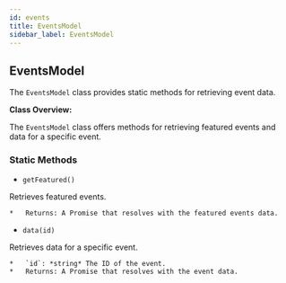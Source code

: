 ```yaml
---
id: events
title: EventsModel
sidebar_label: EventsModel
---
```


## EventsModel

The `EventsModel` class provides static methods for retrieving event data.

**Class Overview:**

The `EventsModel` class offers methods for retrieving featured events and data for a specific event.

### Static Methods

*   `getFeatured()`

Retrieves featured events.

    *   Returns: A Promise that resolves with the featured events data.

*   `data(id)`

Retrieves data for a specific event.

    *   `id`: *string* The ID of the event.
    *   Returns: A Promise that resolves with the event data.
